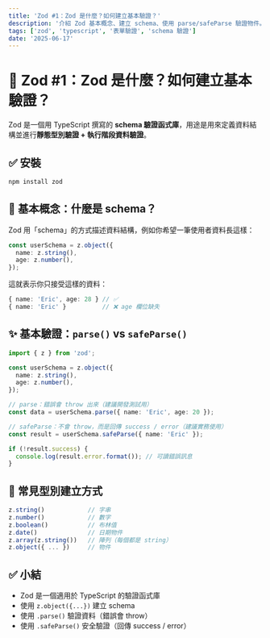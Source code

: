 ```yaml
---
title: 'Zod #1：Zod 是什麼？如何建立基本驗證？'
description: '介紹 Zod 基本概念、建立 schema、使用 parse/safeParse 驗證物件。'
tags: ['zod', 'typescript', '表單驗證', 'schema 驗證']
date: '2025-06-17'
---
```


# 📘 Zod #1：Zod 是什麼？如何建立基本驗證？

Zod 是一個用 TypeScript 撰寫的 **schema 驗證函式庫**，用途是用來定義資料結構並進行**靜態型別驗證 + 執行階段資料驗證**。

## ✅ 安裝

```bash
npm install zod
```

## 🧠 基本概念：什麼是 schema？

Zod 用「schema」的方式描述資料結構，例如你希望一筆使用者資料長這樣：

```ts
const userSchema = z.object({
  name: z.string(),
  age: z.number(),
});
```

這就表示你只接受這樣的資料：

```ts
{ name: 'Eric', age: 28 } // ✅
{ name: 'Eric' }          // ❌ age 欄位缺失
```

## ✨ 基本驗證：`parse()` vs `safeParse()`

```ts
import { z } from 'zod';

const userSchema = z.object({
  name: z.string(),
  age: z.number(),
});

// parse：錯誤會 throw 出來（建議開發測試用）
const data = userSchema.parse({ name: 'Eric', age: 20 });

// safeParse：不會 throw，而是回傳 success / error（建議實務使用）
const result = userSchema.safeParse({ name: 'Eric' });

if (!result.success) {
  console.log(result.error.format()); // 可讀錯誤訊息
}
```

## 🧪 常見型別建立方式

```ts
z.string()            // 字串
z.number()            // 數字
z.boolean()           // 布林值
z.date()              // 日期物件
z.array(z.string())   // 陣列（每個都是 string）
z.object({ ... })     // 物件
```

## ✅ 小結

- Zod 是一個適用於 TypeScript 的驗證函式庫
- 使用 `z.object({...})` 建立 schema
- 使用 `.parse()` 驗證資料（錯誤會 throw）
- 使用 `.safeParse()` 安全驗證（回傳 success / error）
